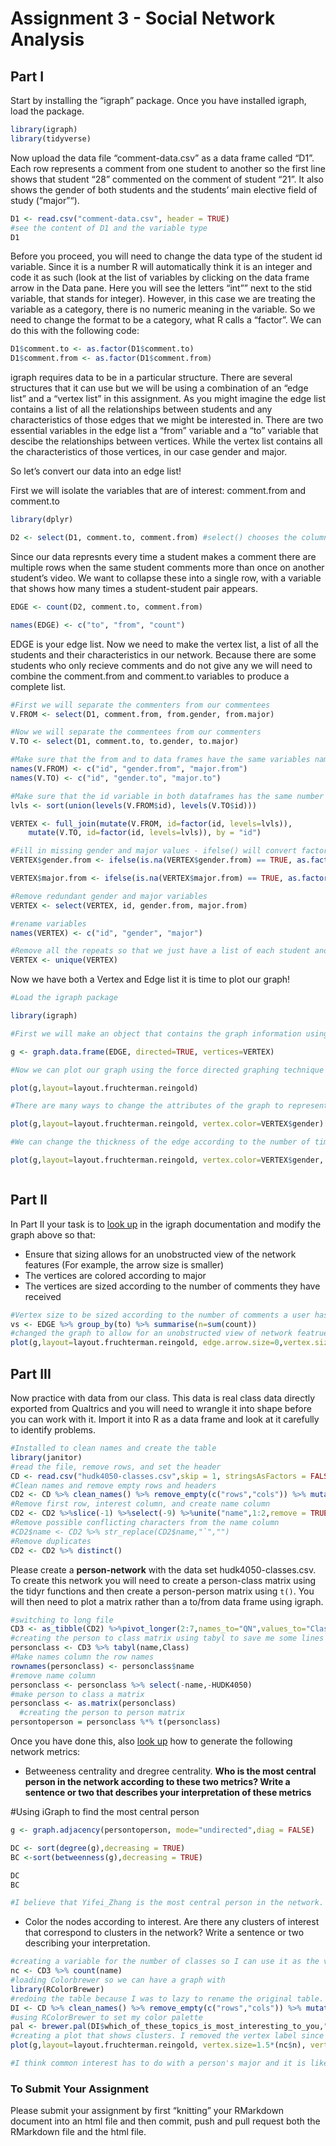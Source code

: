 # Assignment 3 - Social Network Analysis

## Part I
Start by installing the "igraph" package. Once you have installed igraph, load the package.
```r
library(igraph)
library(tidyverse)
```


Now upload the data file "comment-data.csv" as a data frame called "D1". Each row represents a comment from one student to another so the first line shows that student "28" commented on the comment of student "21". It also shows the gender of both students and the students' main elective field of study ("major"").

```r
D1 <- read.csv("comment-data.csv", header = TRUE)
#see the content of D1 and the variable type
D1
```

Before you proceed, you will need to change the data type of the student id variable. Since it is a number R will automatically think it is an integer and code it as such (look at the list of variables by clicking on the data frame arrow in the Data pane. Here you will see the letters "int"" next to the stid variable, that stands for integer). However, in this case we are treating the variable as a category, there is no numeric meaning in the variable. So we need to change the format to be a category, what R calls a "factor". We can do this with the following code:

```r
D1$comment.to <- as.factor(D1$comment.to)
D1$comment.from <- as.factor(D1$comment.from)
```

igraph requires data to be in a particular structure. There are several structures that it can use but we will be using a combination of an "edge list" and a "vertex list" in this assignment. As you might imagine the edge list contains a list of all the relationships between students and any characteristics of those edges that we might be interested in. There are two essential variables in the edge list a "from" variable and a "to" variable that descibe the relationships between vertices. While the vertex list contains all the characteristics of those vertices, in our case gender and major.

So let's convert our data into an edge list!

First we will isolate the variables that are of interest: comment.from and comment.to

```r
library(dplyr)

D2 <- select(D1, comment.to, comment.from) #select() chooses the columns
```

Since our data represnts every time a student makes a comment there are multiple rows when the same student comments more than once on another student's video. We want to collapse these into a single row, with a variable that shows how many times a student-student pair appears.

```r

EDGE <- count(D2, comment.to, comment.from)

names(EDGE) <- c("to", "from", "count")

```

EDGE is your edge list. Now we need to make the vertex list, a list of all the students and their characteristics in our network. Because there are some students who only recieve comments and do not give any we will need to combine the comment.from and comment.to variables to produce a complete list.

```r
#First we will separate the commenters from our commentees
V.FROM <- select(D1, comment.from, from.gender, from.major)

#Now we will separate the commentees from our commenters
V.TO <- select(D1, comment.to, to.gender, to.major)

#Make sure that the from and to data frames have the same variables names
names(V.FROM) <- c("id", "gender.from", "major.from")
names(V.TO) <- c("id", "gender.to", "major.to")

#Make sure that the id variable in both dataframes has the same number of levels
lvls <- sort(union(levels(V.FROM$id), levels(V.TO$id)))

VERTEX <- full_join(mutate(V.FROM, id=factor(id, levels=lvls)),
    mutate(V.TO, id=factor(id, levels=lvls)), by = "id")

#Fill in missing gender and major values - ifelse() will convert factors to numerical values so convert to character
VERTEX$gender.from <- ifelse(is.na(VERTEX$gender.from) == TRUE, as.factor(as.character(VERTEX$gender.to)), as.factor(as.character(VERTEX$gender.from)))

VERTEX$major.from <- ifelse(is.na(VERTEX$major.from) == TRUE, as.factor(as.character(VERTEX$major.to)), as.factor(as.character(VERTEX$major.from)))

#Remove redundant gender and major variables
VERTEX <- select(VERTEX, id, gender.from, major.from)

#rename variables
names(VERTEX) <- c("id", "gender", "major")

#Remove all the repeats so that we just have a list of each student and their characteristics
VERTEX <- unique(VERTEX)

```

Now we have both a Vertex and Edge list it is time to plot our graph!

```r
#Load the igraph package

library(igraph)

#First we will make an object that contains the graph information using our two dataframes EDGE and VERTEX. Notice that we have made "directed = TRUE" - our graph is directed since comments are being given from one student to another.

g <- graph.data.frame(EDGE, directed=TRUE, vertices=VERTEX)

#Now we can plot our graph using the force directed graphing technique - our old friend Fruchertman-Reingold!

plot(g,layout=layout.fruchterman.reingold)

#There are many ways to change the attributes of the graph to represent different characteristics of the newtork. For example, we can color the nodes according to gender.

plot(g,layout=layout.fruchterman.reingold, vertex.color=VERTEX$gender)

#We can change the thickness of the edge according to the number of times a particular student has sent another student a comment.

plot(g,layout=layout.fruchterman.reingold, vertex.color=VERTEX$gender, edge.width=EDGE$count)



```

## Part II

In Part II your task is to [look up](http://igraph.org/r/) in the igraph documentation and modify the graph above so that:

* Ensure that sizing allows for an unobstructed view of the network features (For example, the arrow size is smaller)
* The vertices are colored according to major
* The vertices are sized according to the number of comments they have received

```r
#Vertex size to be sized according to the number of comments a user has received
vs <- EDGE %>% group_by(to) %>% summarise(n=sum(count))
#changed the graph to allow for an unobstructed view of network featrues
plot(g,layout=layout.fruchterman.reingold, edge.arrow.size=0,vertex.size=2*(vs$n), vertex.color=VERTEX$major, vertex.width=15, label.cex=.0625, vertex.label.dist=0, edge.curved=0.25, vertex.frame.color="gray",vertex.lable.color="gray", main="Comment Network")
```


## Part III


Now practice with data from our class. This data is real class data directly exported from Qualtrics and you will need to wrangle it into shape before you can work with it. Import it into R as a data frame and look at it carefully to identify problems.
```r
#Installed to clean names and create the table
library(janitor)
#read the file, remove rows, and set the header
CD <- read.csv("hudk4050-classes.csv",skip = 1, stringsAsFactors = FALSE, header = TRUE) %>% slice(-1)
#Clean names and remove empty rows and headers
CD2 <- CD %>% clean_names() %>% remove_empty(c("rows","cols")) %>% mutate_at(3:9, str_replace_all," ","") %>% mutate_at(3:9,list(toupper))
#Remove first row, interest column, and create name column
CD2 <- CD2 %>%slice(-1) %>%select(-9) %>%unite("name",1:2,remove = TRUE)
#Remove possible conflicting characters from the name column
#CD2$name <- CD2 %>% str_replace(CD2$name,"`","")
#Remove duplicates
CD2 <- CD2 %>% distinct()

```


Please create a **person-network** with the data set hudk4050-classes.csv. To create this network you will need to create a person-class matrix using the tidyr functions and then create a person-person matrix using `t()`. You will then need to plot a matrix rather than a to/from data frame using igraph.
```r
#switching to long file
CD3 <- as_tibble(CD2) %>%pivot_longer(2:7,names_to="QN",values_to="Class") %>% filter(Class!="") %>% unique
#creating the person to class matrix using tabyl to save me some lines and force  "" to "emptystring_"  in case I left any NAs or empty 
personclass <- CD3 %>% tabyl(name,Class)
#Make names column the row names
rownames(personclass) <- personclass$name
#remove name column
personclass <- personclass %>% select(-name,-HUDK4050)
#make person to class a matrix
personclass <- as.matrix(personclass)
  #creating the person to person matrix
persontoperson = personclass %*% t(personclass)

```


Once you have done this, also [look up](http://igraph.org/r/) how to generate the following network metrics:

* Betweeness centrality and dregree centrality. **Who is the most central person in the network according to these two metrics? Write a sentence or two that describes your interpretation of these metrics**



#Using iGraph to find the most central person
```r
g <- graph.adjacency(persontoperson, mode="undirected",diag = FALSE)

DC <- sort(degree(g),decreasing = TRUE)
BC <-sort(betweenness(g),decreasing = TRUE)

DC
BC

#I believe that Yifei_Zhang is the most central person in the network. While Yifei does not has the highest number of connection,but the second highest, Yifei has the shortest path to most people in the class making Yifei the individual that could connect with most of the class the fastest.

```


* Color the nodes according to interest. Are there any clusters of interest that correspond to clusters in the network? Write a sentence or two describing your interpretation.



```r
#creating a variable for the number of classes so I can use it as the vertex size
nc <- CD3 %>% count(name)
#loading Colorbrewer so we can have a graph with 
library(RColorBrewer)
#redoing the table because I was to lazy to rename the original table. I have learned my lesson
DI <- CD %>% clean_names() %>% remove_empty(c("rows","cols")) %>% mutate_at(3:9, str_replace_all," ","") %>% mutate_at(3:9,list(toupper)) %>%unite("name",1:2,remove = TRUE) %>%  select(1,8)
#using RColorBrewer to set my color palette
pal <- brewer.pal(DI$which_of_these_topics_is_most_interesting_to_you,"Pastel2")
#creating a plot that shows clusters. I removed the vertex label since that is no interest for the questions posed
plot(g,layout=layout.fruchterman.reingold, vertex.size=1.5*(nc$n), vertex.label.cex=.50, vertex.label=NA, vertex.frame.color="grey44",vertex.color=pal, edge.color="gray", main="Class Network by Course")

#I think common interest has to do with a person's major and it is likely that students in the same major have the same classes. I believe that is what we see in the clusters with the blue nodes. 

```


### To Submit Your Assignment

Please submit your assignment by first "knitting" your RMarkdown document into an html file and then commit, push and pull request both the RMarkdown file and the html file.
